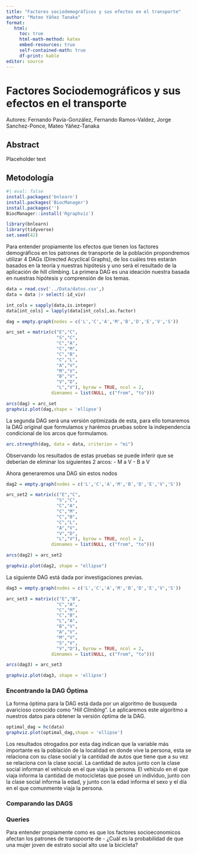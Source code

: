 ```yaml
---
title: "Factores sociodemográficos y sus efectos en el transporte"
author: "Mateo Yáñez Tanaka"
format:
   html:
     toc: true
     html-math-method: katex
     embed-resources: true
     self-contained-math: true
     df-print: kable
editor: source
---
```

# Factores Sociodemográficos y sus efectos en el transporte

Autores: Fernando Pavía-González, Fernando Ramos-Valdez, Jorge Sanchez-Ponce, Mateo Yáñez-Tanaka 

## Abstract

Placeholder text

## Metodología
```r
#| eval: false
install.packages('bnlearn')
install.packages('BiocManager')
install.packages('')
BiocManager::install('Rgraphviz')
```

```r
library(bnlearn)
library(tidyverse)
set.seed(42)
```

Para entender propiamente los efectos que tienen los factores demográficos en los patrones de transporte de la población propondremos utilizar 4 DAGs (Directed Acyclical Graphs), de los cuáles tres estarán basados en la teoría y nuestras hipótesis y uno será el resultado de la aplicación de hill climbing. La primera DAG es una ideación nuestra basada en nuestras hipótesis y comprensión de los temas.

```r
data = read.csv('../Data/datos.csv',)
data = data |> select(-id_viv)

int_cols = sapply(data,is.integer)
data[int_cols] = lapply(data[int_cols],as.factor)

dag = empty.graph(nodes = c('L','C','A','M','B','D','E','V','S'))

arc_set = matrix(c("E","C",
                   "S","C",
                   "C","A",
                   "C","M",
                   "C","B",
                   "C","L",
                   "A","V",
                   "M","V",
                   "B","V",
                   "V","D",
                   "L","V"), byrow = TRUE, ncol = 2,
                 dimnames = list(NULL, c("from", "to")))

arcs(dag) = arc_set
graphviz.plot(dag,shape = 'ellipse')
```

La segunda DAG será una versión optimizada de esta, para ello tomaremos la DAG original que formulamos y harémos pruebas sobre la independencia condicional de los arcos que formulamos.
```r
arc.strength(dag, data = data, criterion = "mi")
```

Observando los resultados de estas pruebas se puede inferir que se deberían de eliminar los siguientes 2 arcos:
- M a V
- B a V

Ahora generaremos una DAG sin estos nodos
```r
dag2 = empty.graph(nodes = c('L','C','A','M','B','D','E','V','S'))

arc_set2 = matrix(c("E","C",
                   "S","C",
                   "C","A",
                   "C","M",
                   "C","B",
                   "C","L",
                   "A","V",
                   "V","D",
                   "L","V"), byrow = TRUE, ncol = 2,
                 dimnames = list(NULL, c("from", "to")))

arcs(dag2) = arc_set2

graphviz.plot(dag2, shape = "ellipse")
```
La siguiente DAG está dada por investigaciones previas. 

```r
dag3 = empty.graph(nodes = c('L','C','A','M','B','D','E','V','S'))

arc_set3 = matrix(c("E","B",
                   "C","A",
                   "C","M",
                   "C","B",
                   "L","A",
                   "B","V",
                   "A","V",
                   "M","V",
                   "S","V",
                   "V","D"), byrow = TRUE, ncol = 2,
                 dimnames = list(NULL, c("from", "to")))

arcs(dag3) = arc_set3

graphviz.plot(dag3, shape = 'ellipse')
```
### Encontrando la DAG Óptima

La forma óptima para la DAG está dada por un algoritmo de busqueda avaricioso conocido como "*Hill Climbing*". Le aplicaremos este algoritmo a nuestros datos para obtener la versión óptima de la DAG.
```r
optimal_dag = hc(data)
graphviz.plot(optimal_dag,shape = 'ellipse')
```
Los resultados otrogados por esta dag indican que la variable más importante es la población de la localidad en donde vive la persona, esta se relaciona con su clase social y la cantidad de autos que tiene que a su vez se relaciona con la clase social. La cantidad de autos junto con la clase social informan el vehículo en el que viaja la persona. El vehículo en el que viaja informa la cantidad de motocicletas que poseé un individuo, junto con la clase social informa la edad, y junto con la edad informa el sexo y el día en el que comunmente viaja la persona.

### Comparando las DAGS

### Queries

Para entender propiamente como es que los factores socioeconomicos afectan los patrones de transpoorte de 
- ¿Cuál es la probabilidad de que una mujer joven de estrato social alto use la bicicleta?